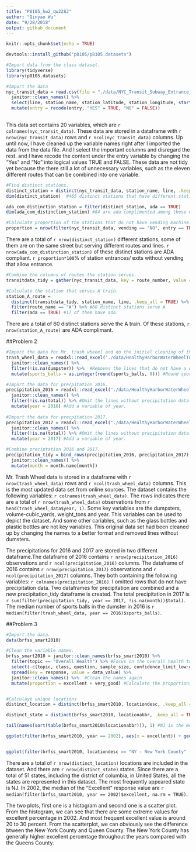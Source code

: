 ```yaml
---
title: "P8105_hw2_qw2282"
author: "Qinyao Wu"
date: "9/28/2018"
output: github_document
---
```


```r
knitr::opts_chunk$set(echo = TRUE)

devtools::install_github("p8105/p8105.datasets")

#Import data from the class dataset.
library(tidyverse)
library(p8105.datasets)
```

```r
#Import the data
nyc_transit_data = read.csv(file = "./data/NYC_Transit_Subway_Entrance_And_Exit_Data.csv") %>%
  janitor::clean_names() %>% 
  select(line, station_name, station_latitude, station_longitude, starts_with("route"), entry, vending, entrance_type, starts_with("ada")) %>% 
  mutate(entry = recode(entry, "YES" = TRUE, "NO" = FALSE))
  
```

This data set contains 20 variables, which are  `r colnames(nyc_transit_data)`. These data are stored in a dataframe with  `r nrow(nyc_transit_data)` rows and `r ncol(nyc_transit_data)` columns. Up until now, I have cleaned up the variable names right after I imported the data from the data file. And I select the important columns and disregard the rest. and I have recode the content under the entry variable by changing the "Yes" and "No" into logical values TRUE and FALSE. These data are not tidy yet because the there still a lot of unnecessary variables, such as the eleven different routes that can be combined into one variable. 


```r
#Find distinct stations. 
distinct_station = distinct(nyc_transit_data, station_name, line, .keep_all = TRUE)
dim(distinct_station)  #465 distinct stations that have different station name, route and lines.

ada_com_distinction_station = filter(distinct_station, ada == TRUE)
dim(ada_com_distinction_station) #84 are ada complimented among these different stations. 

#Calculate proportion of the stations that do not have vending machine.
proportion = nrow(filter(nyc_transit_data, vending == "NO", entry == TRUE)) / nrow(filter(nyc_transit_data, vending == "NO")) #37.7%

```

There are a total of `r nrow(distinct_station)` different stations, some of them are on the same street but serving different routes and lines. `r nrow(ada_com_distinction_station)` of these distinct stations are ADA compliant. `r proportion*100`% of station entrances/ exits without vending that allow entrance. 

```r
#Combine the columns of routes the station serves.
transitdata_tidy = gather(nyc_transit_data, key = route_number, value = route_name, route1:route11)

#Calculate the station that serves A train. 
station_A_route = 
  distinct(transitdata_tidy, station_name, line, .keep_all = TRUE) %>% 
  filter(route_name == "A") %>% #60 distinct stations serve A
  filter(ada == TRUE) #17 of them have ada.

```

There are a total of 60 distinct stations serve the A train. Of these stations, `r nrow(station_A_route)` are ADA complimant. 




##Problem 2
```r

#Import the data for Mr. trash wheeel and do the initial cleaning of the names. 
trash_wheel_data = readxl::read_excel("./data/HealthyHarborWaterWheelTotals2018-7-28.xlsx", sheet = 1, range = "A2:N338") %>% 
  janitor::clean_names() %>% 
  filter(!is.na(dumpster)) %>%  #Removes the lines that do not have a dumster
  mutate(sports_balls = as.integer(round(sports_balls, 0))) #Round sports balls

#Import the data for precpitation 2016.
precipitation_2016 = readxl::read_excel("./data/HealthyHarborWaterWheelTotals2018-7-28.xlsx", sheet = 5, range = "A2:B15") %>% 
  janitor::clean_names() %>% 
  filter(!is.na(total)) %>% #Omit the lines without precipitation data. 
  mutate(year = 2016) #Add a variable of year. 
 
#Import the data for precpitation 2017. 
precipitation_2017 = readxl::read_excel("./data/HealthyHarborWaterWheelTotals2018-7-28.xlsx", sheet = 4, range = "A2:B15") %>% 
  janitor::clean_names() %>% 
  filter(!is.na(total)) %>% #Omit the lines without precipitation data. 
  mutate(year = 2017) #Add a variable of year. 

#Combine preciptation 2016 and 2017. 
precipitation_tidy = bind_rows(precipitation_2016, precipitation_2017) %>%
  janitor::clean_names() %>% 
  mutate(month = month.name[month])

```

Mr. Trash Wheel data is stored in a dataframe with `r nrow(trash_wheel_data)` rows and `r ncol(trash_wheel_data)` columns. This is the most updated data set from online sources. The dataset contains the following variables: `r colnames(trash_wheel_data)`. The rows indicates there are a total of `r nrow(trash_wheel_data)` observations from `r head(trash_wheel_data$year, 1)`. Some key variables are the dumpsters, volume-cubic_yards, weight_tons and year. This variables can be used to depict the dataset. And some other cariables, such as the glass bottles and plastic bottles are not key variables. This original data set had been cleaned up by changing the names to a better format and removed lines without dumsters. 

The precipitations for 2016 and 2017 are stored in two different dataframe.The dataframe of 2016 contains `r nrow(precipitation_2016)` observations and `r ncol(precipitation_2016)` columns. The dataframe of 2016 contains `r nrow(precipitation_2017)` observations and `r ncol(precipitation_2017)` columns. They both containing the following variables: `r colnames(precipitation_2016)`. I omitted rows that do not have precipitation data. Two dataframes for precipitation are combined and a new precipitation_tidy dataframe is created. The total precipitation in 2017 is `r sum(filter(precipitation_tidy, year == 2017, !is.na(month))$total)`. The median number of sports balls in the dumster in 2016 is `r median(filter(trash_wheel_data, year == 2016)$sports_balls)`. 


##Problem 3
```r
#Import the data. 
data(brfss_smart2010)

#Clean the variable names. 
brfss_smart2010 = janitor::clean_names(brfss_smart2010) %>% 
  filter(topic == "Overall Health") %>% #Focus on the overall health topic. 
  select(-c(topic, class, question, sample_size, confidence_limit_low:geo_location)) %>% 
  spread(key = response, value = data_value) %>% 
  janitor::clean_names() %>%  #Clean the names again 
  mutate(proportion = excellent + very_good) #Calculate the proportions and add it as a variable. 


#Calculaye unique locations
distinct_location = distinct(brfss_smart2010, locationdesc, .keep_all = TRUE) #total of 404 different locations

distinct_state = distinct(brfss_smart2010, locationabbr, .keep_all = TRUE) #51 states. 

tail(names(sort(table(brfss_smart2010$locationabbr))), 1) #NJ is the most frequently appeared states.

ggplot(filter(brfss_smart2010, year == 2002), aes(x = excellent)) + geom_histogram()


ggplot(filter(brfss_smart2010, locationdesc == "NY - New York County" | locationdesc == "NY - Queens County"), aes(x = year, y = excellent)) + geom_point(aes(color = locationdesc))
```

There are a total of `r nrow(distinct_location)` locations are included in the dataset. And there are `r nrow(distinct_state)` states. Since there are a total of 51 states, including the district of columbia, in United States, all the states are represented in this dataset. The most frequently appeared state is NJ.  In 2002, the median of the "Excellent" response value are `r median(filter(brfss_smart2010, year == 2002)$excellent, na.rm = TRUE)`.

The two plots, first one is a histogram and second one is a scatter plot. From the histogram, we can see that there are some extreme values for excellent percentage in 2002. And most frequent excellent value is around 20 to 30 percent. From the scatterplot, we can obviously see the difference btween the New York County and Queen County. The New York County has generally higher excellent percentage throughout the years compared with the Queens County.  


